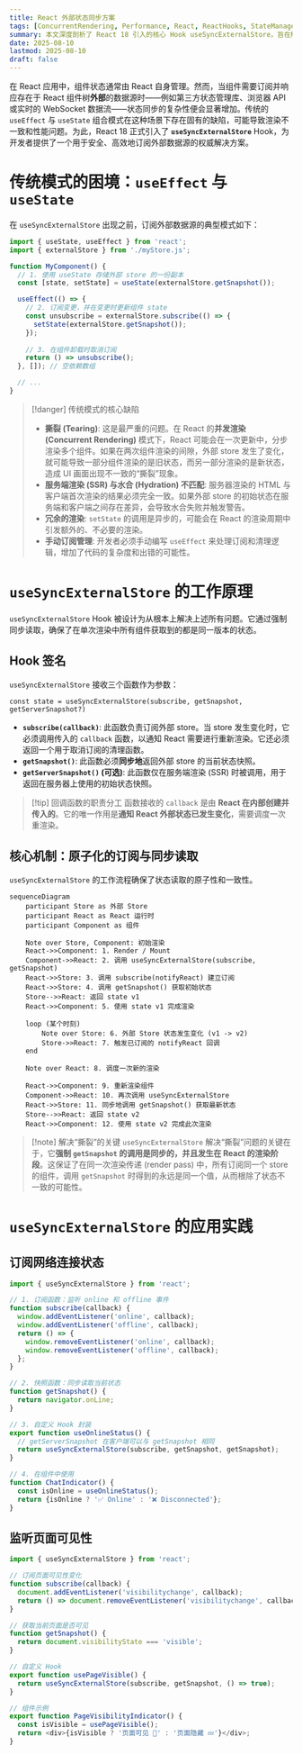 ```yaml
---
title: React 外部状态同步方案
tags: [ConcurrentRendering, Performance, React, ReactHooks, StateManagement, useSyncExternalStore]
summary: 本文深度剖析了 React 18 引入的核心 Hook useSyncExternalStore，旨在解决与外部数据源同步时产生的“撕裂 (tearing)”、SSR 水合不匹配及性能问题。笔记系统性地阐述了该 Hook 相较于传统 useEffect 模式的优势，拆解了其基于 subscribe 和 getSnapshot 的原子化更新机制，并提供了具体的实现范例。
date: 2025-08-10
lastmod: 2025-08-10
draft: false
---
```

在 React 应用中，组件状态通常由 React 自身管理。然而，当组件需要订阅并响应存在于 React 组件树**外部**的数据源时——例如第三方状态管理库、浏览器 API 或实时的 WebSocket 数据流——状态同步的复杂性便会显著增加。传统的 `useEffect` 与 `useState` 组合模式在这种场景下存在固有的缺陷，可能导致渲染不一致和性能问题。为此，React 18 正式引入了 **`useSyncExternalStore`** Hook，为开发者提供了一个用于安全、高效地订阅外部数据源的权威解决方案。

# 传统模式的困境：`useEffect` 与 `useState`

在 `useSyncExternalStore` 出现之前，订阅外部数据源的典型模式如下：

```js
import { useState, useEffect } from 'react';
import { externalStore } from './myStore.js';

function MyComponent() {
  // 1. 使用 useState 存储外部 store 的一份副本
  const [state, setState] = useState(externalStore.getSnapshot());

  useEffect(() => {
    // 2. 订阅变更，并在变更时更新组件 state
    const unsubscribe = externalStore.subscribe(() => {
      setState(externalStore.getSnapshot());
    });
    
    // 3. 在组件卸载时取消订阅
    return () => unsubscribe();
  }, []); // 空依赖数组

  // ...
}
```

> [!danger] 传统模式的核心缺陷
> - **撕裂 (Tearing)**: 这是最严重的问题。在 React 的**并发渲染 (Concurrent Rendering)** 模式下，React 可能会在一次更新中，分步渲染多个组件。如果在两次组件渲染的间隙，外部 store 发生了变化，就可能导致一部分组件渲染的是旧状态，而另一部分渲染的是新状态，造成 UI 画面出现不一致的“撕裂”现象。
> - **服务端渲染 (SSR) 与水合 (Hydration) 不匹配**: 服务器渲染的 HTML 与客户端首次渲染的结果必须完全一致。如果外部 store 的初始状态在服务端和客户端之间存在差异，会导致水合失败并触发警告。
> - **冗余的渲染**: `setState` 的调用是异步的，可能会在 React 的渲染周期中引发额外的、不必要的渲染。
> - **手动订阅管理**: 开发者必须手动编写 `useEffect` 来处理订阅和清理逻辑，增加了代码的复杂度和出错的可能性。

# `useSyncExternalStore` 的工作原理

`useSyncExternalStore` Hook 被设计为从根本上解决上述所有问题。它通过强制同步读取，确保了在单次渲染中所有组件获取到的都是同一版本的状态。

## Hook 签名

`useSyncExternalStore` 接收三个函数作为参数： 

`const state = useSyncExternalStore(subscribe, getSnapshot, getServerSnapshot?)`

- **`subscribe(callback)`**: 此函数负责订阅外部 store。当 store 发生变化时，它必须调用传入的 `callback` 函数，以通知 React 需要进行重新渲染。它还必须返回一个用于取消订阅的清理函数。
- **`getSnapshot()`**: 此函数必须**同步地**返回外部 store 的当前状态快照。
- **`getServerSnapshot()` (可选)**: 此函数仅在服务端渲染 (SSR) 时被调用，用于返回在服务器上使用的初始状态快照。

> [!tip] 回调函数的职责分工
> 函数接收的 `callback` 是由 **React 在内部创建并传入的**。它的唯一作用是**通知 React 外部状态已发生变化**，需要调度一次重渲染。

## 核心机制：原子化的订阅与同步读取

`useSyncExternalStore` 的工作流程确保了状态读取的原子性和一致性。

```mermaid
sequenceDiagram
    participant Store as 外部 Store
    participant React as React 运行时
    participant Component as 组件

    Note over Store, Component: 初始渲染
    React->>Component: 1. Render / Mount
    Component->>React: 2. 调用 useSyncExternalStore(subscribe, getSnapshot)
    React->>Store: 3. 调用 subscribe(notifyReact) 建立订阅
    React->>Store: 4. 调用 getSnapshot() 获取初始状态
    Store-->>React: 返回 state v1
    React->>Component: 5. 使用 state v1 完成渲染

    loop (某个时刻)
        Note over Store: 6. 外部 Store 状态发生变化 (v1 -> v2)
        Store->>React: 7. 触发已订阅的 notifyReact 回调
    end

    Note over React: 8. 调度一次新的渲染

    React->>Component: 9. 重新渲染组件
    Component->>React: 10. 再次调用 useSyncExternalStore
    React->>Store: 11. 同步地调用 getSnapshot() 获取最新状态
    Store-->>React: 返回 state v2
    React->>Component: 12. 使用 state v2 完成此次渲染
```

> [!note] 解决“撕裂”的关键
> `useSyncExternalStore` 解决“撕裂”问题的关键在于，它**强制 `getSnapshot` 的调用是同步的，并且发生在 React 的渲染阶段**。这保证了在同一次渲染传递 (render pass) 中，所有订阅同一个 store 的组件，调用 `getSnapshot` 时得到的永远是同一个值，从而根除了状态不一致的可能性。

# `useSyncExternalStore` 的应用实践

## 订阅网络连接状态

```js
import { useSyncExternalStore } from 'react';

// 1. 订阅函数：监听 online 和 offline 事件
function subscribe(callback) {
  window.addEventListener('online', callback);
  window.addEventListener('offline', callback);
  return () => {
    window.removeEventListener('online', callback);
    window.removeEventListener('offline', callback);
  };
}

// 2. 快照函数：同步读取当前状态
function getSnapshot() {
  return navigator.onLine;
}

// 3. 自定义 Hook 封装
export function useOnlineStatus() {
  // getServerSnapshot 在客户端可以与 getSnapshot 相同
  return useSyncExternalStore(subscribe, getSnapshot, getSnapshot);
}

// 4. 在组件中使用
function ChatIndicator() {
  const isOnline = useOnlineStatus();
  return {isOnline ? '✅ Online' : '❌ Disconnected'};
}
```

## 监听页面可见性

```js
import { useSyncExternalStore } from 'react';

// 订阅页面可见性变化
function subscribe(callback) {
  document.addEventListener('visibilitychange', callback);
  return () => document.removeEventListener('visibilitychange', callback);
}

// 获取当前页面是否可见
function getSnapshot() {
  return document.visibilityState === 'visible';
}

// 自定义 Hook
export function usePageVisible() {
  return useSyncExternalStore(subscribe, getSnapshot, () => true);
}

// 组件示例
export function PageVisibilityIndicator() {
  const isVisible = usePageVisible();
  return <div>{isVisible ? '页面可见 👀' : '页面隐藏 💤'}</div>;
}
```